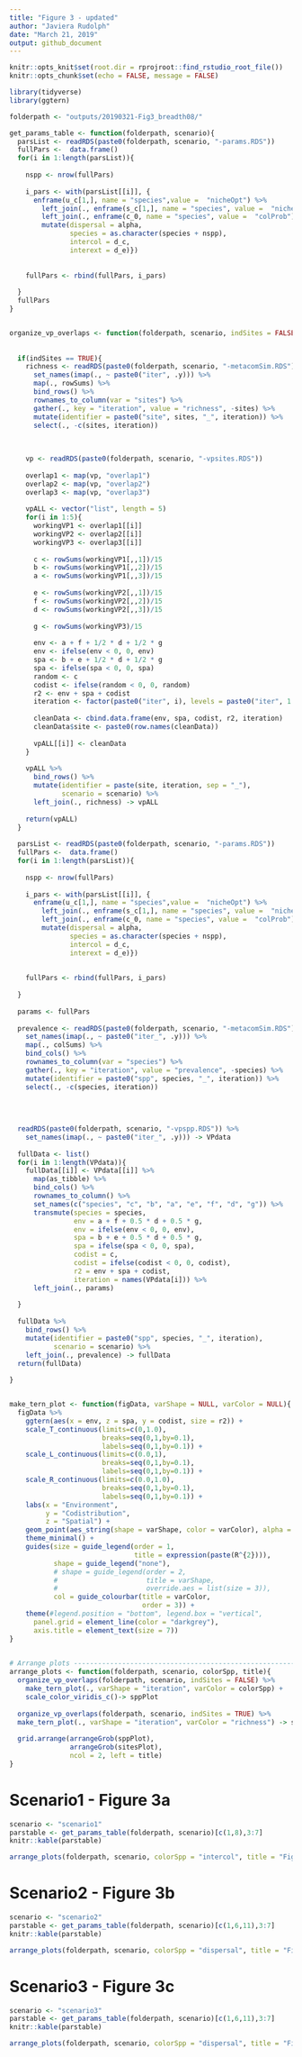 ```yaml
---
title: "Figure 3 - updated"
author: "Javiera Rudolph"
date: "March 21, 2019"
output: github_document
---
```


```r
knitr::opts_knit$set(root.dir = rprojroot::find_rstudio_root_file())
knitr::opts_chunk$set(echo = FALSE, message = FALSE)

library(tidyverse)
library(ggtern)
```

```r
folderpath <- "outputs/20190321-Fig3_breadth08/"
```


```r

get_params_table <- function(folderpath, scenario){
  parsList <- readRDS(paste0(folderpath, scenario, "-params.RDS"))
  fullPars <-  data.frame()
  for(i in 1:length(parsList)){
    
    nspp <- nrow(fullPars)
    
    i_pars <- with(parsList[[i]], {
      enframe(u_c[1,], name = "species",value =  "nicheOpt") %>% 
        left_join(., enframe(s_c[1,], name = "species", value =  "nicheBreadth")) %>% 
        left_join(., enframe(c_0, name = "species", value =  "colProb")) %>% 
        mutate(dispersal = alpha, 
               species = as.character(species + nspp), 
               intercol = d_c, 
               interext = d_e)})
    
    
    fullPars <- rbind(fullPars, i_pars)
    
  }
  fullPars
}


organize_vp_overlaps <- function(folderpath, scenario, indSites = FALSE){
  
  
  if(indSites == TRUE){
    richness <- readRDS(paste0(folderpath, scenario, "-metacomSim.RDS")) %>% 
      set_names(imap(., ~ paste0("iter", .y))) %>% 
      map(., rowSums) %>%
      bind_rows() %>% 
      rownames_to_column(var = "sites") %>% 
      gather(., key = "iteration", value = "richness", -sites) %>% 
      mutate(identifier = paste0("site", sites, "_", iteration)) %>% 
      select(., -c(sites, iteration))
    
    
    
    vp <- readRDS(paste0(folderpath, scenario, "-vpsites.RDS"))
    
    overlap1 <- map(vp, "overlap1")
    overlap2 <- map(vp, "overlap2")
    overlap3 <- map(vp, "overlap3")
    
    vpALL <- vector("list", length = 5)
    for(i in 1:5){
      workingVP1 <- overlap1[[i]]
      workingVP2 <- overlap2[[i]]
      workingVP3 <- overlap3[[i]]
      
      c <- rowSums(workingVP1[,,1])/15
      b <- rowSums(workingVP1[,,2])/15
      a <- rowSums(workingVP1[,,3])/15
      
      e <- rowSums(workingVP2[,,1])/15
      f <- rowSums(workingVP2[,,2])/15
      d <- rowSums(workingVP2[,,3])/15
      
      g <- rowSums(workingVP3)/15
      
      env <- a + f + 1/2 * d + 1/2 * g
      env <- ifelse(env < 0, 0, env)
      spa <- b + e + 1/2 * d + 1/2 * g
      spa <- ifelse(spa < 0, 0, spa)
      random <- c
      codist <- ifelse(random < 0, 0, random)
      r2 <- env + spa + codist
      iteration <- factor(paste0("iter", i), levels = paste0("iter", 1:5))
      
      cleanData <- cbind.data.frame(env, spa, codist, r2, iteration)
      cleanData$site <- paste0(row.names(cleanData))
      
      vpALL[[i]] <- cleanData
    }
    
    vpALL %>% 
      bind_rows() %>% 
      mutate(identifier = paste(site, iteration, sep = "_"),
             scenario = scenario) %>% 
      left_join(., richness) -> vpALL
    
    return(vpALL)
  }
  
  parsList <- readRDS(paste0(folderpath, scenario, "-params.RDS"))
  fullPars <-  data.frame()
  for(i in 1:length(parsList)){
    
    nspp <- nrow(fullPars)
    
    i_pars <- with(parsList[[i]], {
      enframe(u_c[1,], name = "species",value =  "nicheOpt") %>% 
        left_join(., enframe(s_c[1,], name = "species", value =  "nicheBreadth")) %>% 
        left_join(., enframe(c_0, name = "species", value =  "colProb")) %>% 
        mutate(dispersal = alpha, 
               species = as.character(species + nspp), 
               intercol = d_c, 
               interext = d_e)})
    
    
    fullPars <- rbind(fullPars, i_pars)
    
  }
  
  params <- fullPars
  
  prevalence <- readRDS(paste0(folderpath, scenario, "-metacomSim.RDS")) %>% 
    set_names(imap(., ~ paste0("iter_", .y))) %>% 
    map(., colSums) %>%
    bind_cols() %>% 
    rownames_to_column(var = "species") %>% 
    gather(., key = "iteration", value = "prevalence", -species) %>% 
    mutate(identifier = paste0("spp", species, "_", iteration)) %>% 
    select(., -c(species, iteration))
  
  
  
  
  readRDS(paste0(folderpath, scenario, "-vpspp.RDS")) %>% 
    set_names(imap(., ~ paste0("iter_", .y))) -> VPdata
  
  fullData <- list()
  for(i in 1:length(VPdata)){
    fullData[[i]] <- VPdata[[i]] %>% 
      map(as_tibble) %>%
      bind_cols() %>% 
      rownames_to_column() %>% 
      set_names(c("species", "c", "b", "a", "e", "f", "d", "g")) %>% 
      transmute(species = species,
                env = a + f + 0.5 * d + 0.5 * g,
                env = ifelse(env < 0, 0, env),
                spa = b + e + 0.5 * d + 0.5 * g,
                spa = ifelse(spa < 0, 0, spa),
                codist = c,
                codist = ifelse(codist < 0, 0, codist),
                r2 = env + spa + codist,
                iteration = names(VPdata[i])) %>% 
      left_join(., params)
    
  }
  
  fullData %>% 
    bind_rows() %>% 
    mutate(identifier = paste0("spp", species, "_", iteration), 
           scenario = scenario) %>% 
    left_join(., prevalence) -> fullData
  return(fullData)
  
}


make_tern_plot <- function(figData, varShape = NULL, varColor = NULL){
  figData %>% 
    ggtern(aes(x = env, z = spa, y = codist, size = r2)) +
    scale_T_continuous(limits=c(0,1.0),
                       breaks=seq(0,1,by=0.1),
                       labels=seq(0,1,by=0.1)) +
    scale_L_continuous(limits=c(0.0,1),
                       breaks=seq(0,1,by=0.1),
                       labels=seq(0,1,by=0.1)) +
    scale_R_continuous(limits=c(0.0,1.0),
                       breaks=seq(0,1,by=0.1),
                       labels=seq(0,1,by=0.1)) +
    labs(x = "Environment",
         y = "Codistribution",
         z = "Spatial") +
    geom_point(aes_string(shape = varShape, color = varColor), alpha = 0.7) +
    theme_minimal() +
    guides(size = guide_legend(order = 1,
                               title = expression(paste(R^{2}))),
           shape = guide_legend("none"),
           # shape = guide_legend(order = 2,
           #                      title = varShape,
           #                      override.aes = list(size = 3)),
           col = guide_colourbar(title = varColor,
                                 order = 3)) +
    theme(#legend.position = "bottom", legend.box = "vertical",
      panel.grid = element_line(color = "darkgrey"),
      axis.title = element_text(size = 7))
}
  

# Arrange plots -----------------------------------------------------------
arrange_plots <- function(folderpath, scenario, colorSpp, title){
  organize_vp_overlaps(folderpath, scenario, indSites = FALSE) %>% 
    make_tern_plot(., varShape = "iteration", varColor = colorSpp) +
    scale_color_viridis_c()-> sppPlot
  
  organize_vp_overlaps(folderpath, scenario, indSites = TRUE) %>% 
  make_tern_plot(., varShape = "iteration", varColor = "richness") -> sitesPlot
  
  grid.arrange(arrangeGrob(sppPlot),
               arrangeGrob(sitesPlot),
               ncol = 2, left = title)
}


```

# Scenario1 - Figure 3a

```r
scenario <- "scenario1"
parstable <- get_params_table(folderpath, scenario)[c(1,8),3:7]
knitr::kable(parstable)
```


```r

arrange_plots(folderpath, scenario, colorSpp = "intercol", title = "Figure 3a")
```


# Scenario2 - Figure 3b

```r
scenario <- "scenario2"
parstable <- get_params_table(folderpath, scenario)[c(1,6,11),3:7]
knitr::kable(parstable)
```


```r

arrange_plots(folderpath, scenario, colorSpp = "dispersal", title = "Figure 3b - no interx")
```


# Scenario3 - Figure 3c

```r
scenario <- "scenario3"
parstable <- get_params_table(folderpath, scenario)[c(1,6,11),3:7]
knitr::kable(parstable)
```


```r

arrange_plots(folderpath, scenario, colorSpp = "dispersal", title = "Figure 3c - with interx")
```